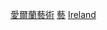 {{Commonscat|Artists from Ireland}}

[[Category:愛爾蘭藝術|]]
[[Category:各職業愛爾蘭人|藝]]
[[Category:欧洲各国艺术家|Ireland]]